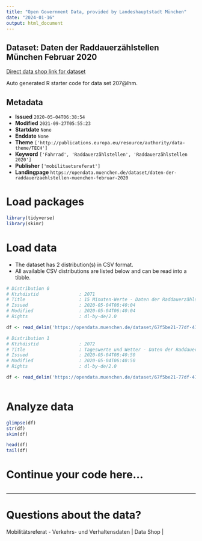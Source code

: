 ```yaml
---
title: "Open Government Data, provided by Landeshauptstadt München"
date: "2024-01-16"
output: html_document
---
```


## Dataset: Daten der Raddauerzählstellen München Februar 2020

[Direct data shop link for dataset](https://opendata.muenchen.de/dataset/daten-der-raddauerzaehlstellen-muenchen-februar-2020)

Auto generated R starter code for data set 207@lhm.

## Metadata

- **Issued** `2020-05-04T06:38:54`
- **Modified** `2021-09-27T05:55:23`
- **Startdate** `None`
- **Enddate** `None`
- **Theme** `['http://publications.europa.eu/resource/authority/data-theme/TECH']`
- **Keyword** `['Fahrrad', 'Raddauerzählstellen', 'Raddauerzählstellen 2020']`
- **Publisher** `['mobilitaetsreferat']`
- **Landingpage** `https://opendata.muenchen.de/dataset/daten-der-raddauerzaehlstellen-muenchen-februar-2020`


# Load packages

```r

library(tidyverse)
library(skimr)

```

# Load data

-   The dataset has 2 distribution(s) in CSV format.
-   All available CSV distributions are listed below and can be read into a tibble.

```r

# Distribution 0
# Ktzhdistid               : 2071
# Title                    : 15 Minuten-Werte - Daten der Raddauerzählstellen München Februar 2020
# Issued                   : 2020-05-04T08:40:04
# Modified                 : 2020-05-04T06:40:04
# Rights                   : dl-by-de/2.0

df <- read_delim('https://opendata.muenchen.de/dataset/67f5be21-77df-41c4-ba8e-e6e097290489/resource/a20da4e9-0164-4c62-879d-6082db76458b/download/rad20200215min.csv')

# Distribution 1
# Ktzhdistid               : 2072
# Title                    : Tageswerte und Wetter - Daten der Raddauerzählstellen München Februar 2020
# Issued                   : 2020-05-04T08:40:50
# Modified                 : 2020-05-04T06:40:50
# Rights                   : dl-by-de/2.0

df <- read_delim('https://opendata.muenchen.de/dataset/67f5be21-77df-41c4-ba8e-e6e097290489/resource/7c9318f2-9712-45bd-874f-43e4bfebb6ad/download/rad202002tage.csv')



```

# Analyze data

```r

glimpse(df)
str(df)
skim(df)

head(df)
tail(df)

```

# Continue your code here...

```r

```

------------------------------------------------------------------------

# Questions about the data?

Mobilitätsreferat - Verkehrs- und Verhaltensdaten | Data Shop | 
